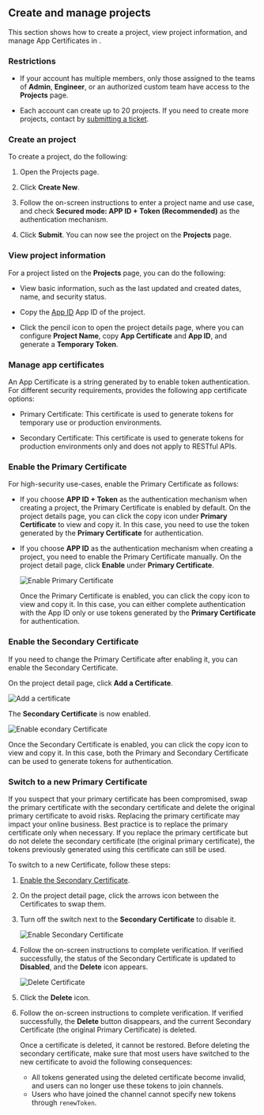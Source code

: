 
## Create and manage projects

This section shows how to create a project, view project information, and manage App Certificates in <Vg k="CONSOLE" />.

### Restrictions

-   If your account has multiple members, only those assigned to the teams of **Admin**, **Engineer**, or an authorized custom team have access to the **Projects** page.

-   Each <Vg k="COMPANY" /> account can create up to 20 projects. If you need to create more projects, contact <Vg k="COMPANY" /> by [submitting a ticket](https://agora-ticket.agora.io/).

### Create an <Vg k="COMPANY" /> project

To create a project, do the following:

1.  Open the <Link to="{{Global.AGORA_CONSOLE_URL}}/project-management">Projects</Link> page.

2.  Click **Create New**.

3.  Follow the on-screen instructions to enter a project name and use case, and check **Secured mode: APP ID + Token (Recommended)** as the authentication mechanism.

4.  Click **Submit**. You can now see the project on the **Projects** page.

### View project information

For a project listed on the **Projects** page, you can do the following:

-   View basic information, such as the last updated and created dates, name, and security status.

-   Copy the <ProductWrapper notAllowed="broadcast-streaming" > <ProductWrapper notAllowed="on-premise-recording" > [App ID](../reference/glossary#app-id)</ProductWrapper> </ProductWrapper> <ProductWrapper product="broadcast-streaming"> App ID</ProductWrapper> of the project.

-   Click the pencil icon to open the project details page, where you can configure **Project Name**, copy **App Certificate** and **App ID**, and generate a **Temporary Token**.

### Manage app certificates

An App Certificate is a string generated by <Vg k="CONSOLE" /> to enable token authentication. For different security requirements, <Vg k="COMPANY" /> provides the following app certificate options:

-   Primary Certificate: This certificate is used to generate tokens for temporary use or production environments.

-   Secondary Certificate: This certificate is used to generate tokens for production environments only and does not apply to RESTful APIs.

### Enable the Primary Certificate

For high-security use-cases, enable the Primary Certificate as follows:

-   If you choose **APP ID + Token** as the authentication mechanism when creating a project, the Primary Certificate is enabled by default. On the project details page, you can click the copy icon under **Primary Certificate** to view and copy it.  In this case, you need to use the token generated by the **Primary Certificate** for authentication.

-   If you choose **APP ID** as the authentication mechanism when creating a project, you need to enable the Primary Certificate manually. On the project detail page, click **Enable** under **Primary Certificate**.

    ![Enable Primary Certificate](/images/common/console-enable-primary-certificate.png)

    Once the Primary Certificate is enabled, you can click the copy icon to view and copy it. In this case, you can either complete authentication with the App ID only or use tokens generated by the **Primary Certificate** for authentication.

### Enable the Secondary Certificate

If you need to change the Primary Certificate after enabling it, you can enable the Secondary Certificate.

On the project detail page, click **Add a Certificate**.

![Add a certificate](/images/common/console-add-certificate.png)

The **Secondary Certificate** is now enabled.

![Enable econdary Certificate](/images/common/console-enable-secondary-certificate.png)

Once the Secondary Certificate is enabled, you can click the copy icon to view and copy it. In this case, both the Primary and Secondary Certificate can be used to generate tokens for authentication.

### Switch to a new Primary Certificate

If you suspect that your primary certificate has been compromised, swap the primary certificate with the secondary certificate and delete the original primary certificate to avoid risks. Replacing the primary certificate may impact your online business. Best practice is to replace the primary certificate only when necessary. If you replace the primary certificate but do not delete the secondary certificate (the original primary certificate), the tokens previously generated using this certificate can still be used.

To switch to a new Certificate, follow these steps:

1.  [Enable the Secondary Certificate](#enable-the-secondary-certificate).

1.  On the project detail page, click the arrows icon between the Certificates to swap them.

1.  Turn off the switch next to the **Secondary Certificate** to disable it.

    ![Enable Secondary Certificate](/images/common/console-enable-secondary-certificate.png)

1.  Follow the on-screen instructions to complete verification. If verified successfully, the status of the Secondary Certificate is updated to **Disabled**, and the **Delete** icon appears.

    ![Delete Certificate](/images/common/console-delete-certificate.png)

1.  Click the **Delete** icon.

1.  Follow the on-screen instructions to complete verification. If verified successfully, the **Delete** button disappears, and the current Secondary Certificate (the original Primary Certificate) is deleted.

    <Admonition type="caution">
    Once a certificate is deleted, it cannot be restored. Before deleting the secondary certificate, make sure that most users have switched to the new certificate to avoid the following consequences:

    - All tokens generated using the deleted certificate become invalid, and users can no longer use these tokens to join channels.
    - Users who have joined the channel cannot specify new tokens through `renewToken`.
    </Admonition>
    